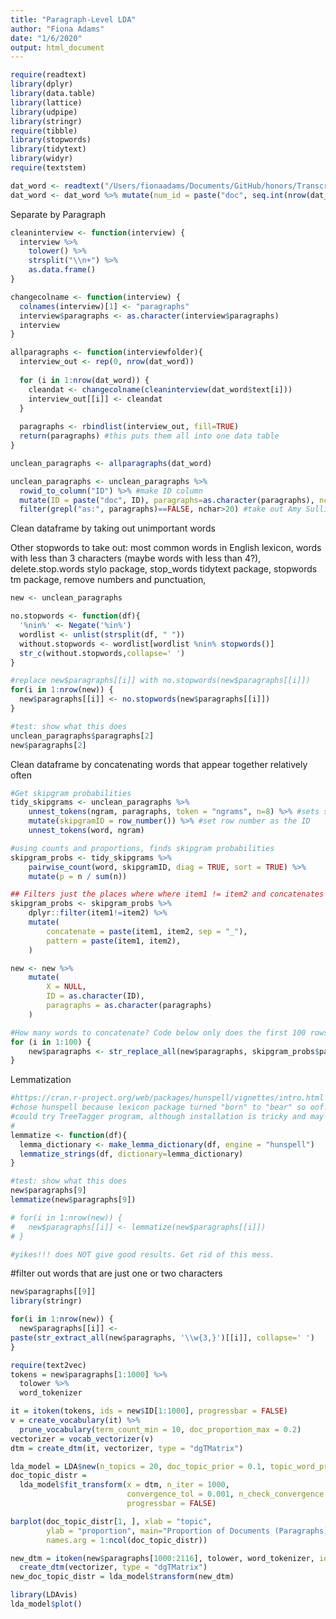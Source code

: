 ```yaml
---
title: "Paragraph-Level LDA"
author: "Fiona Adams"
date: "1/6/2020"
output: html_document
---
```

```r
require(readtext)
library(dplyr)
library(data.table)
library(lattice)
library(udpipe)
library(stringr)
require(tibble)
library(stopwords)
library(tidytext)
library(widyr)
require(textstem)

dat_word <- readtext("/Users/fionaadams/Documents/GitHub/honors/TranscriptTest/*.docx")
dat_word <- dat_word %>% mutate(num_id = paste("doc", seq.int(nrow(dat_word)))) #get numerical ids, so easier to find in future
```

Separate by Paragraph
```r
cleaninterview <- function(interview) {
  interview %>% 
    tolower() %>%
    strsplit("\\n+") %>%
    as.data.frame()
}

changecolname <- function(interview) {
  colnames(interview)[1] <- "paragraphs"
  interview$paragraphs <- as.character(interview$paragraphs)
  interview
}

allparagraphs <- function(interviewfolder){
  interview_out <- rep(0, nrow(dat_word))
  
  for (i in 1:nrow(dat_word)) {
    cleandat <- changecolname(cleaninterview(dat_word$text[i]))
    interview_out[[i]] <- cleandat
  }
  
  paragraphs <- rbindlist(interview_out, fill=TRUE)
  return(paragraphs) #this puts them all into one data table
}

unclean_paragraphs <- allparagraphs(dat_word)

unclean_paragraphs <- unclean_paragraphs %>% 
  rowid_to_column("ID") %>% #make ID column
  mutate(ID = paste("doc", ID), paragraphs=as.character(paragraphs), nchar = nchar(paragraphs)) %>%
  filter(grepl("as:", paragraphs)==FALSE, nchar>20) #take out Amy Sullivan's questions 
```

Clean dataframe by taking out unimportant words

Other stopwords to take out: most common words in English lexicon, words with less than 3 characters (maybe words with less than 4?), delete.stop.words stylo package, stop_words tidytext package, stopwords tm package, remove numbers and punctuation, 
```r
new <- unclean_paragraphs

no.stopwords <- function(df){
  '%nin%' <- Negate('%in%')
  wordlist <- unlist(strsplit(df, " "))
  without.stopwords <- wordlist[wordlist %nin% stopwords()]
  str_c(without.stopwords,collapse=' ')  
}

#replace new$paragraphs[[i]] with no.stopwords(new$paragraphs[[i]])
for(i in 1:nrow(new)) {
  new$paragraphs[[i]] <- no.stopwords(new$paragraphs[[i]])
}

#test: show what this does
unclean_paragraphs$paragraphs[2]
new$paragraphs[2]

```

Clean dataframe by concatenating words that appear together relatively often
```r
#Get skipgram probabilities
tidy_skipgrams <- unclean_paragraphs %>%
    unnest_tokens(ngram, paragraphs, token = "ngrams", n=8) %>% #sets sliding window of 8
    mutate(skipgramID = row_number()) %>% #set row number as the ID
    unnest_tokens(word, ngram)

#using counts and proportions, finds skipgram probabilities
skipgram_probs <- tidy_skipgrams %>%
    pairwise_count(word, skipgramID, diag = TRUE, sort = TRUE) %>%
    mutate(p = n / sum(n))
```

```r
## Filters just the places where where item1 != item2 and concatenates these words
skipgram_probs <- skipgram_probs %>%
    dplyr::filter(item1!=item2) %>%
    mutate(
        concatenate = paste(item1, item2, sep = "_"),
        pattern = paste(item1, item2),
    )
```

```r
new <- new %>%
    mutate(
        X = NULL,
        ID = as.character(ID),
        paragraphs = as.character(paragraphs)
    )

#How many words to concatenate? Code below only does the first 100 rows. We shouldn't do all of them, but what should be the threshold?
for (i in 1:100) {
    new$paragraphs <- str_replace_all(new$paragraphs, skipgram_probs$pattern[i], skipgram_probs$concatenate[i])
}
```

Lemmatization
```r
#https://cran.r-project.org/web/packages/hunspell/vignettes/intro.html
#chose hunspell because lexicon package turned "born" to "bear" so oof!
#could try TreeTagger program, although installation is tricky and may not be worth it
# 
lemmatize <- function(df){
  lemma_dictionary <- make_lemma_dictionary(df, engine = "hunspell")
  lemmatize_strings(df, dictionary=lemma_dictionary)
}

#test: show what this does
new$paragraphs[9]
lemmatize(new$paragraphs[9])

# for(i in 1:nrow(new)) {
#   new$paragraphs[[i]] <- lemmatize(new$paragraphs[[i]])
# }

#yikes!!! does NOT give good results. Get rid of this mess.
```

#filter out words that are just one or two characters
```r
new$paragraphs[[9]]
library(stringr)

for(i in 1:nrow(new)) {
  new$paragraphs[[i]] <- 
paste(str_extract_all(new$paragraphs, '\\w{3,}')[[i]], collapse=' ')
}
```

```r
require(text2vec)
tokens = new$paragraphs[1:1000] %>% 
  tolower %>%
  word_tokenizer

it = itoken(tokens, ids = new$ID[1:1000], progressbar = FALSE)
v = create_vocabulary(it) %>% 
  prune_vocabulary(term_count_min = 10, doc_proportion_max = 0.2)
vectorizer = vocab_vectorizer(v)
dtm = create_dtm(it, vectorizer, type = "dgTMatrix")

lda_model = LDA$new(n_topics = 20, doc_topic_prior = 0.1, topic_word_prior = 0.01)
doc_topic_distr = 
  lda_model$fit_transform(x = dtm, n_iter = 1000, 
                          convergence_tol = 0.001, n_check_convergence = 25, 
                          progressbar = FALSE)
```

```r
barplot(doc_topic_distr[1, ], xlab = "topic", 
        ylab = "proportion", main="Proportion of Documents (Paragraphs) in each Topic", ylim = c(0, 1), 
        names.arg = 1:ncol(doc_topic_distr))
```

```r
new_dtm = itoken(new$paragraphs[1000:2116], tolower, word_tokenizer, ids = new$ID[1000:2116]) %>% 
  create_dtm(vectorizer, type = "dgTMatrix")
new_doc_topic_distr = lda_model$transform(new_dtm)
```

```r
library(LDAvis)
lda_model$plot()
```
